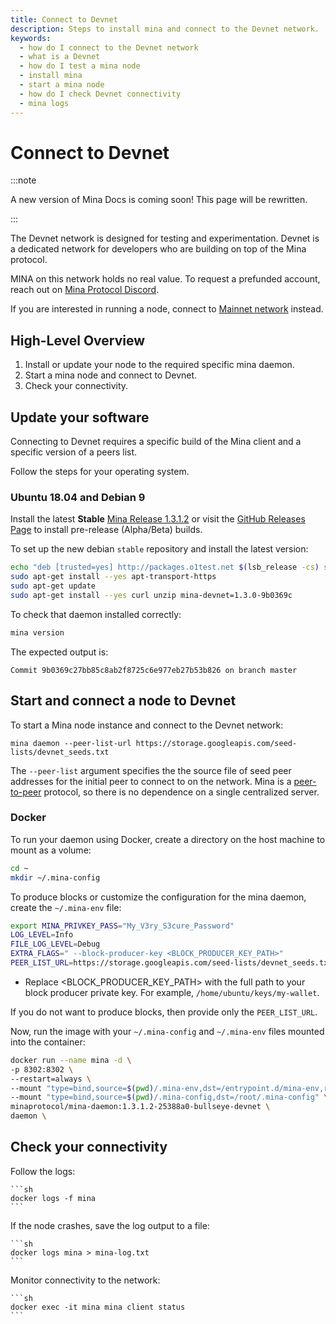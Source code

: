 ```yaml
---
title: Connect to Devnet
description: Steps to install mina and connect to the Devnet network.
keywords:
  - how do I connect to the Devnet network
  - what is a Devnet
  - how do I test a mina node
  - install mina
  - start a mina node
  - how do I check Devnet connectivity
  - mina logs
---
```


# Connect to Devnet

:::note

A new version of Mina Docs is coming soon! This page will be rewritten.

:::

The Devnet network is designed for testing and experimentation. Devnet is a dedicated network for developers who are building on top of the Mina protocol. 

MINA on this network holds no real value. To request a prefunded account, reach out on [Mina Protocol Discord](https://discord.gg/minaprotocol).

If you are interested in running a node, connect to [Mainnet network](connecting-to-the-network) instead.

## High-Level Overview

1. Install or update your node to the required specific mina daemon.
1. Start a mina node and connect to Devnet.
1. Check your connectivity.

## Update your software

Connecting to Devnet requires a specific build of the Mina client and a specific version of a peers list. 

Follow the steps for your operating system.

### Ubuntu 18.04 and Debian 9

Install the latest **Stable** [Mina Release 1.3.1.2](https://github.com/MinaProtocol/mina/releases/tag/1.3.1.2) or visit the [GitHub Releases Page](https://github.com/MinaProtocol/mina/releases) to install pre-release (Alpha/Beta) builds.

To set up the new debian `stable` repository and install the latest version:

```sh
echo "deb [trusted=yes] http://packages.o1test.net $(lsb_release -cs) stable" | sudo tee /etc/apt/sources.list.d/mina.list
sudo apt-get install --yes apt-transport-https
sudo apt-get update
sudo apt-get install --yes curl unzip mina-devnet=1.3.0-9b0369c
```

To check that daemon installed correctly:

```sh
mina version
```

The expected output is:

```text
Commit 9b0369c27bb85c8ab2f8725c6e977eb27b53b826 on branch master
```

## Start and connect a node to Devnet

To start a Mina node instance and connect to the Devnet network:

```
mina daemon --peer-list-url https://storage.googleapis.com/seed-lists/devnet_seeds.txt
```

The `--peer-list` argument specifies the the source file of seed peer addresses for the initial peer to connect to on the network. Mina is a [peer-to-peer](/glossary#peer-to-peer) protocol, so there is no dependence on a single centralized server.

### Docker

To run your daemon using Docker, create a directory on the host machine to mount as a volume:

```sh
cd ~
mkdir ~/.mina-config
```

To produce blocks or customize the configuration for the mina daemon, create the `~/.mina-env` file:

```sh
export MINA_PRIVKEY_PASS="My_V3ry_S3cure_Password"
LOG_LEVEL=Info
FILE_LOG_LEVEL=Debug
EXTRA_FLAGS=" --block-producer-key <BLOCK_PRODUCER_KEY_PATH>"
PEER_LIST_URL=https://storage.googleapis.com/seed-lists/devnet_seeds.txt
```

- Replace <BLOCK_PRODUCER_KEY_PATH> with the full path to your block producer private key. For example, `/home/ubuntu/keys/my-wallet`.

If you do not want to produce blocks, then provide only the `PEER_LIST_URL`.

Now, run the image with your `~/.mina-config` and `~/.mina-env` files mounted into the container:

```sh
docker run --name mina -d \
-p 8302:8302 \
--restart=always \
--mount "type=bind,source=$(pwd)/.mina-env,dst=/entrypoint.d/mina-env,readonly" \
--mount "type=bind,source=$(pwd)/.mina-config,dst=/root/.mina-config" \
minaprotocol/mina-daemon:1.3.1.2-25388a0-bullseye-devnet \
daemon \
```

## Check your connectivity

Follow the logs:

    ```sh
    docker logs -f mina
    ```

If the node crashes, save the log output to a file:

    ```sh
    docker logs mina > mina-log.txt
    ```

Monitor connectivity to the network:

    ```sh
    docker exec -it mina mina client status
    ```
